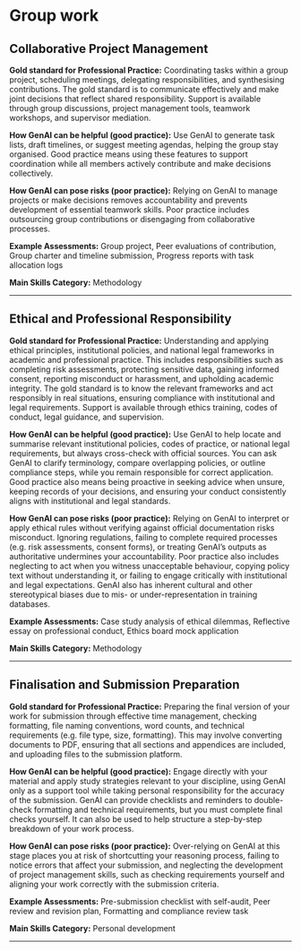 #  Group work 
 
## Collaborative Project Management

**Gold standard for Professional Practice:** Coordinating tasks within a group project, scheduling meetings, delegating responsibilities, and synthesising contributions. The gold standard is to communicate effectively and make joint decisions that reflect shared responsibility. Support is available through group discussions, project management tools, teamwork workshops, and supervisor mediation.

**How GenAI can be helpful (good practice):** Use GenAI to generate task lists, draft timelines, or suggest meeting agendas, helping the group stay organised. Good practice means using these features to support coordination while all members actively contribute and make decisions collectively. 

**How GenAI can pose risks (poor practice):** Relying on GenAI to manage projects or make decisions removes accountability and prevents development of essential teamwork skills. Poor practice includes outsourcing group contributions or disengaging from collaborative processes.

**Example Assessments:** Group project, Peer evaluations of contribution, Group charter and timeline submission, Progress reports with task allocation logs

**Main Skills Category:** Methodology

---
 
## Ethical and Professional Responsibility

**Gold standard for Professional Practice:** Understanding and applying ethical principles, institutional policies, and national legal frameworks in academic and professional practice. This includes responsibilities such as completing risk assessments, protecting sensitive data, gaining informed consent, reporting misconduct or harassment, and upholding academic integrity. The gold standard is to know the relevant frameworks and act responsibly in real situations, ensuring compliance with institutional and legal requirements. Support is available through ethics training, codes of conduct, legal guidance, and supervision.

**How GenAI can be helpful (good practice):** Use GenAI to help locate and summarise relevant institutional policies, codes of practice, or national legal requirements, but always cross-check with official sources. You can ask GenAI to clarify terminology, compare overlapping policies, or outline compliance steps, while you remain responsible for correct application. Good practice also means being proactive in seeking advice when unsure, keeping records of your decisions, and ensuring your conduct consistently aligns with institutional and legal standards. 

**How GenAI can pose risks (poor practice):** Relying on GenAI to interpret or apply ethical rules without verifying against official documentation risks misconduct. Ignoring regulations, failing to complete required processes (e.g. risk assessments, consent forms), or treating GenAI’s outputs as authoritative undermines your accountability. Poor practice also includes neglecting to act when you witness unacceptable behaviour, copying policy text without understanding it, or failing to engage critically with institutional and legal expectations.  GenAI also has inherent cultural and other stereotypical biases due to mis- or under-representation in training databases.

**Example Assessments:** Case study analysis of ethical dilemmas, Reflective essay on professional conduct, Ethics board mock application

**Main Skills Category:** Methodology

---
 
## Finalisation and Submission Preparation

**Gold standard for Professional Practice:** Preparing the final version of your work for submission through effective time management, checking formatting, file naming conventions, word counts, and technical requirements (e.g. file type, size, formatting). This may involve converting documents to PDF, ensuring that all sections and appendices are included, and uploading files to the submission platform.

**How GenAI can be helpful (good practice):** Engage directly with your material and apply study strategies relevant to your discipline, using GenAI only as a support tool while taking personal responsibility for the accuracy of the submission. GenAI can provide checklists and reminders to double-check formatting and technical requirements, but you must complete final checks yourself. It can also be used to help structure a step-by-step breakdown of your work process. 

**How GenAI can pose risks (poor practice):** Over-relying on GenAI at this stage places you at risk of shortcutting your reasoning process, failing to notice errors that affect your submission, and neglecting the development of project management skills, such as checking requirements yourself and aligning your work correctly with the submission criteria.

**Example Assessments:** Pre-submission checklist with self-audit, Peer review and revision plan, Formatting and compliance review task

**Main Skills Category:** Personal development

---
